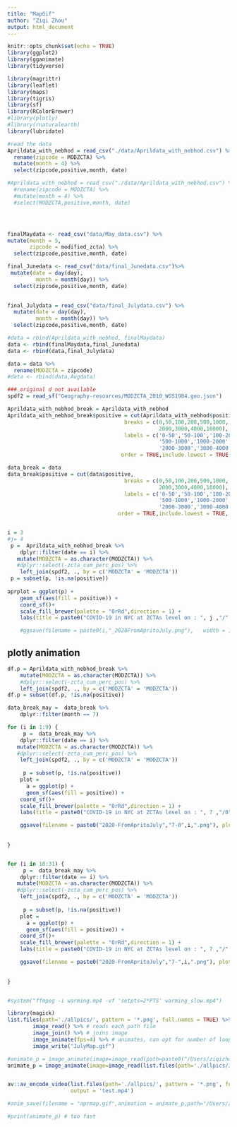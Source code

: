 ```yaml
---
title: "MapGif"
author: "Ziqi Zhou"
output: html_document
---
```


```r
knitr::opts_chunk$set(echo = TRUE)
library(ggplot2)
library(gganimate)
library(tidyverse)

library(magrittr)
library(leaflet)
library(maps)
library(tigris)
library(sf)
library(RColorBrewer)
#library(plotly)
#library(rnaturalearth)
library(lubridate)
```

```r
#read the data
Aprildata_with_nebhod = read_csv("./data/Aprildata_with_nebhod.csv") %>% 
  rename(zipcode = MODZCTA) %>% 
  mutate(month = 4) %>% 
  select(zipcode,positive,month, date) 

#Aprildata_with_nebhod = read_csv("./data/Aprildata_with_nebhod.csv") %>% 
  #rename(zipcode = MODZCTA) %>% 
  #mutate(month = 4) %>% 
  #select(MODZCTA,positive,month, date) 




finalMaydata <- read_csv("data/May_data.csv") %>% 
mutate(month = 5,
       zipcode = modified_zcta) %>% 
  select(zipcode,positive,month, date) 

final_Junedata <- read_csv("data/final_Junedata.csv")%>% 
 mutate(date = day(day),
         month = month(day)) %>% 
  select(zipcode,positive,month, date) 

  
final_Julydata = read_csv("data/final_Julydata.csv") %>% 
  mutate(date = day(day),
         month = month(day)) %>% 
  select(zipcode,positive,month, date)

#data = rbind(Aprildata_with_nebhod, finalMaydata)
data <- rbind(finalMaydata,final_Junedata)
data <- rbind(data,final_Julydata)

data = data %>% 
  rename(MODZCTA = zipcode)
#data <- rbind(data,Augdata)

### original d not available
spdf2 = read_sf("Geography-resources/MODZCTA_2010_WGS1984.geo.json")
```

```r
Aprildata_with_nebhod_break = Aprildata_with_nebhod
Aprildata_with_nebhod_break$positive = cut(Aprildata_with_nebhod$positive, 
                                     breaks = c(0,50,100,200,500,1000,
                                                2000,3000,4000,10000),
                                     labels = c('0-50','50-100','100-200','200-500',
                                                '500-1000','1000-2000',
                                                '2000-3000','3000-4000','4000+'),
                                    order = TRUE,include.lowest = TRUE, right = TRUE)
```



```r
data_break = data
data_break$positive = cut(data$positive, 
                                     breaks = c(0,50,100,200,500,1000,
                                                2000,3000,4000,10000),
                                     labels = c('0-50','50-100','100-200','200-500',
                                                '500-1000','1000-2000',
                                                '2000-3000','3000-4000','4000+'),
                                   order = TRUE,include.lowest = TRUE, right = TRUE)



```

```r
i = 3
#j= 4
 p =  Aprildata_with_nebhod_break %>% 
    dplyr::filter(date == i) %>% 
   mutate(MODZCTA = as.character(MODZCTA)) %>% 
   #dplyr::select(-zcta_cum_perc_pos) %>% 
    left_join(spdf2, ., by = c('MODZCTA' = 'MODZCTA')) 
 p = subset(p, !is.na(positive))
    
aprplot = ggplot(p) + 
    geom_sf(aes(fill = positive)) + 
    coord_sf()+
    scale_fill_brewer(palette = "OrRd",direction = 1) + 
    labs(title = paste0("COVID-19 in NYC at ZCTAs level on : ", j ,"/" ,i,"/2020"))

    #ggsave(filename = paste0(i,"_2020FromApritoJuly.png"),   width = 10, height = 10, units = "cm")
```

## plotly animation

```r
df.p = Aprildata_with_nebhod_break %>% 
    mutate(MODZCTA = as.character(MODZCTA)) %>% 
    #dplyr::select(-zcta_cum_perc_pos) %>% 
    left_join(spdf2, ., by = c('MODZCTA' = 'MODZCTA')) 
df.p = subset(df.p, !is.na(positive))

```



```r

data_break_may =  data_break %>% 
    dplyr::filter(month == 7) 

for (i in 1:9) {
     p =  data_break_may %>% 
    dplyr::filter(date == i) %>% 
   mutate(MODZCTA = as.character(MODZCTA)) %>% 
   #dplyr::select(-zcta_cum_perc_pos) %>% 
    left_join(spdf2, ., by = c('MODZCTA' = 'MODZCTA'))
     
     p = subset(p, !is.na(positive))
    plot = 
      a = ggplot(p) + 
      geom_sf(aes(fill = positive)) + 
    coord_sf()+
    scale_fill_brewer(palette = "OrRd",direction = 1) + 
    labs(title = paste0("COVID-19 in NYC at ZCTAs level on : ", 7 ,"/0" ,i,"/2020"))

    ggsave(filename = paste0("2020-FromApritoJuly","7-0",i,".png"), plot = a, path = "./allpics/",width = 20, height = 20, units = "cm")
  
  
}


for (i in 10:31) {
     p =  data_break_may %>% 
    dplyr::filter(date == i) %>% 
   mutate(MODZCTA = as.character(MODZCTA)) %>% 
   #dplyr::select(-zcta_cum_perc_pos) %>% 
    left_join(spdf2, ., by = c('MODZCTA' = 'MODZCTA'))
     
     p = subset(p, !is.na(positive))
    plot = 
      a = ggplot(p) + 
      geom_sf(aes(fill = positive)) + 
    coord_sf()+
    scale_fill_brewer(palette = "OrRd",direction = 1) + 
    labs(title = paste0("COVID-19 in NYC at ZCTAs level on : ", 7 ,"/" ,i,"/2020"))

    ggsave(filename = paste0("2020-FromApritoJuly","7-",i,".png"), plot = a, path = "./allpics/",width = 20, height = 20, units = "cm")
  
  
}


#system("ffmpeg -i warming.mp4 -vf 'setpts=2*PTS' warming_slow.mp4")
```

```r
library(magick)
list.files(path='./allpics/', pattern = '*.png', full.names = TRUE) %>% 
        image_read() %>% # reads each path file
        image_join() %>% # joins image
        image_animate(fps=4) %>% # animates, can opt for number of loops
        image_write("JulyMap.gif")

```

```r

#animate_p = image_animate(image=image_read(path=paste0("/Users/ziqizhou/Desktop/MSPH_1st_Year/P8105_Data_Science/Git/NYC_covid-19.github.io/allpics/2020-FromApritoJuly7-9.png")))
animate_p = image_animate(image=image_read(list.files(path='./allpics/July', pattern = '*.png', full.names = TRUE)))


av::av_encode_video(list.files(path='./allpics/', pattern = '*.png', full.names = TRUE), framerate = 4,
                    output = 'test.mp4')

#anim_save(filename = "aprmap.gif",animation = animate_p,path="/Users/ziqizhou/Desktop/MSPH_1st_Year/P8105_Data_Science/Git/NYC_covid-19.github.io/data/pics")

#print(animate_p) # too fast
```

